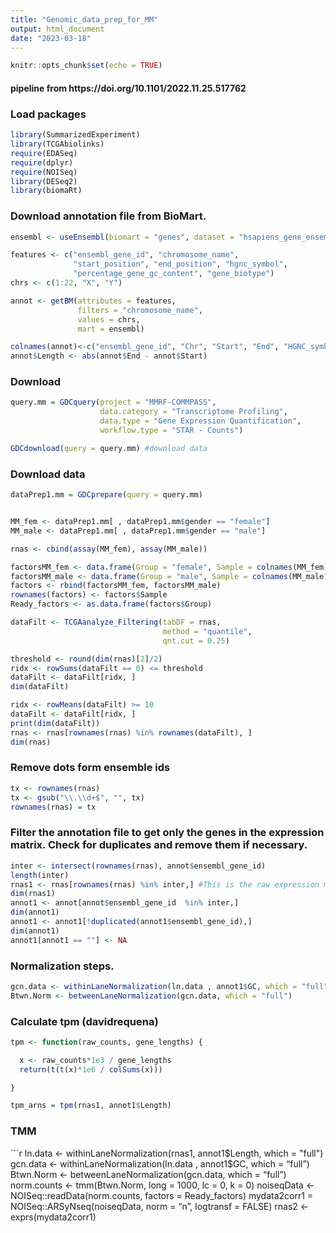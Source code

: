 ```yaml
---
title: "Genomic_data_prep_for_MM"
output: html_document
date: "2023-03-18"
---
```


```r
knitr::opts_chunk$set(echo = TRUE)
```

#### pipeline from https://doi.org/10.1101/2022.11.25.517762

### Load packages

```r
library(SummarizedExperiment)
library(TCGAbiolinks)
require(EDASeq)
require(dplyr)
require(NOISeq)
library(DESeq2)
library(biomaRt)

```

### Download annotation file from BioMart.

```r
ensembl <- useEnsembl(biomart = "genes", dataset = "hsapiens_gene_ensembl", mirror = "www")

features <- c("ensembl_gene_id", "chromosome_name", 
              "start_position", "end_position", "hgnc_symbol",	
              "percentage_gene_gc_content", "gene_biotype")
chrs <- c(1:22, "X", "Y")

annot <- getBM(attributes = features,
               filters = "chromosome_name",
               values = chrs, 
               mart = ensembl)

colnames(annot)<-c("ensembl_gene_id", "Chr", "Start", "End", "HGNC_symbol", "GC", "Type")
annot$Length <- abs(annot$End - annot$Start)
```

### Download

```r
query.mm = GDCquery(project = "MMRF-COMMPASS",
                    data.category = "Transcriptome Profiling",
                    data.type = "Gene Expression Quantification",
                    workflow.type = "STAR - Counts")

GDCdownload(query = query.mm) #download data
```

### Download data

```r

dataPrep1.mm = GDCprepare(query = query.mm)


MM_fem <- dataPrep1.mm[ , dataPrep1.mm$gender == "female"]
MM_male <- dataPrep1.mm[ , dataPrep1.mm$gender == "male"]

rnas <- cbind(assay(MM_fem), assay(MM_male))
```



```r
factorsMM_fem <- data.frame(Group = "female", Sample = colnames(MM_fem))
factorsMM_male <- data.frame(Group = "male", Sample = colnames(MM_male))
factors <- rbind(factorsMM_fem, factorsMM_male)
rownames(factors) <- factors$Sample
Ready_factors <- as.data.frame(factors$Group)
```



```r
dataFilt <- TCGAanalyze_Filtering(tabDF = rnas,
                                  method = "quantile",
                                  qnt.cut = 0.25)

threshold <- round(dim(rnas)[2]/2)
ridx <- rowSums(dataFilt == 0) <= threshold
dataFilt <- dataFilt[ridx, ]
dim(dataFilt)

ridx <- rowMeans(dataFilt) >= 10
dataFilt <- dataFilt[ridx, ]
print(dim(dataFilt))
rnas <- rnas[rownames(rnas) %in% rownames(dataFilt), ]
dim(rnas)
```

### Remove dots form ensemble ids 

```r
tx <- rownames(rnas)
tx <- gsub("\\.\\d+$", "", tx)
rownames(rnas) = tx
```

### Filter the annotation file to get only the genes in the expression matrix. Check for duplicates and remove them if necessary.

```r
inter <- intersect(rownames(rnas), annot$ensembl_gene_id)
length(inter)
rnas1 <- rnas[rownames(rnas) %in% inter,] #This is the raw expression matrix used in Step 2 as input for DESeq2
dim(rnas1)
annot1 <- annot[annot$ensembl_gene_id  %in% inter,]
dim(annot1)
annot1 <- annot1[!duplicated(annot1$ensembl_gene_id),]
dim(annot1)
annot1[annot1 == ""] <- NA 
```

### Normalization steps.
```r
gcn.data <- withinLaneNormalization(ln.data , annot1$GC, which = "full")
Btwn.Norm <- betweenLaneNormalization(gcn.data, which = "full") 

```

### Calculate tpm (davidrequena)
```r
tpm <- function(raw_counts, gene_lengths) {

  x <- raw_counts*1e3 / gene_lengths
  return(t(t(x)*1e6 / colSums(x)))

}

tpm_arns = tpm(rnas1, annot1$Length)

```

### TMM
```r
ln.data <- withinLaneNormalization(rnas1, annot1$Length, which = "full")
gcn.data <- withinLaneNormalization(ln.data , annot1$GC, which = "full")
Btwn.Norm <- betweenLaneNormalization(gcn.data, which = "full") 
norm.counts <- tmm(Btwn.Norm, long = 1000, lc = 0, k = 0)
noiseqData <- NOISeq::readData(norm.counts, factors = Ready_factors)
mydata2corr1 = NOISeq::ARSyNseq(noiseqData, norm = "n",  logtransf = FALSE)
rnas2 <- exprs(mydata2corr1)


